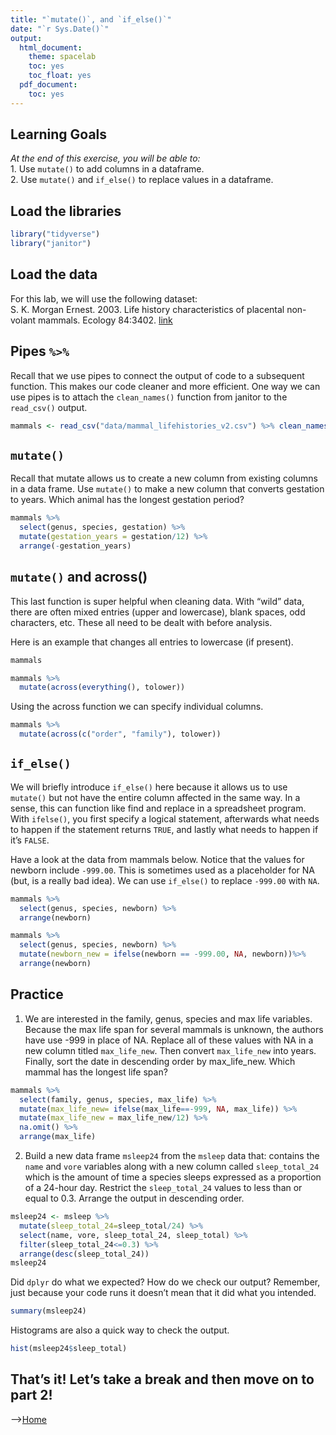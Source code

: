 ```yaml
---
title: "`mutate()`, and `if_else()`"
date: "`r Sys.Date()`"
output:
  html_document:
    theme: spacelab
    toc: yes
    toc_float: yes
  pdf_document:
    toc: yes
---
```


## Learning Goals
*At the end of this exercise, you will be able to:*    
1. Use `mutate()` to add columns in a dataframe.  
2. Use `mutate()` and `if_else()` to replace values in a dataframe.  

## Load the libraries
```r
library("tidyverse")
library("janitor")
```

## Load the data
For this lab, we will use the following dataset:  
S. K. Morgan Ernest. 2003. Life history characteristics of placental non-volant mammals. Ecology 84:3402.   [link](http://esapubs.org/archive/ecol/E084/093/)  

## Pipes `%>%` 
Recall that we use pipes to connect the output of code to a subsequent function. This makes our code cleaner and more efficient. One way we can use pipes is to attach the `clean_names()` function from janitor to the `read_csv()` output.  
```r
mammals <- read_csv("data/mammal_lifehistories_v2.csv") %>% clean_names()
```

## `mutate()`  
Recall that mutate allows us to create a new column from existing columns in a data frame. Use `mutate()` to make a new column that converts gestation to years. Which animal has the longest gestation period?
```r
mammals %>% 
  select(genus, species, gestation) %>% 
  mutate(gestation_years = gestation/12) %>% 
  arrange(-gestation_years)
```

## `mutate()` and across()
This last function is super helpful when cleaning data. With "wild" data, there are often mixed entries (upper and lowercase), blank spaces, odd characters, etc. These all need to be dealt with before analysis.  

Here is an example that changes all entries to lowercase (if present).  
```r
mammals
```

```r
mammals %>% 
  mutate(across(everything(), tolower))
```

Using the across function we can specify individual columns.
```r
mammals %>% 
  mutate(across(c("order", "family"), tolower))
```

## `if_else()`
We will briefly introduce `if_else()` here because it allows us to use `mutate()` but not have the entire column affected in the same way. In a sense, this can function like find and replace in a spreadsheet program. With `ifelse()`, you first specify a logical statement, afterwards what needs to happen if the statement returns `TRUE`, and lastly what needs to happen if it's  `FALSE`.  

Have a look at the data from mammals below. Notice that the values for newborn include `-999.00`. This is sometimes used as a placeholder for NA (but, is a really bad idea). We can use `if_else()` to replace `-999.00` with `NA`.  
```r
mammals %>% 
  select(genus, species, newborn) %>% 
  arrange(newborn)
```

```r
mammals %>% 
  select(genus, species, newborn) %>%
  mutate(newborn_new = ifelse(newborn == -999.00, NA, newborn))%>% 
  arrange(newborn)
```

## Practice
1. We are interested in the family, genus, species and max life variables. Because the max life span for several mammals is unknown, the authors have use -999 in place of NA. Replace all of these values with NA in a new column titled `max_life_new`. Then convert `max_life_new` into years. Finally, sort the date in descending order by max_life_new. Which mammal has the longest life span?
```r
mammals %>% 
  select(family, genus, species, max_life) %>% 
  mutate(max_life_new= ifelse(max_life==-999, NA, max_life)) %>% 
  mutate(max_life_new = max_life_new/12) %>%
  na.omit() %>%
  arrange(max_life)
```

2. Build a new data frame `msleep24` from the `msleep` data that: contains the `name` and `vore` variables along with a new column called `sleep_total_24` which is the amount of time a species sleeps expressed as a proportion of a 24-hour day. Restrict the `sleep_total_24` values to less than or equal to 0.3. Arrange the output in descending order.  
```r
msleep24 <- msleep %>% 
  mutate(sleep_total_24=sleep_total/24) %>% 
  select(name, vore, sleep_total_24, sleep_total) %>% 
  filter(sleep_total_24<=0.3) %>% 
  arrange(desc(sleep_total_24))
msleep24
```

Did `dplyr` do what we expected? How do we check our output? Remember, just because your code runs it doesn't mean that it did what you intended.
```r
summary(msleep24)
```

Histograms are also a quick way to check the output.
```r
hist(msleep24$sleep_total)
```

## That's it! Let's take a break and then move on to part 2! 

-->[Home](https://jmledford3115.github.io/datascibiol/)  